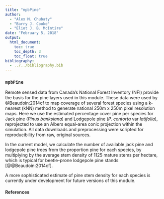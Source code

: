 ```yaml
---
title: "mpbPine"
author:
  - "Alex M. Chubaty"
  - "Barry J. Cooke"
  - "Eliot J. B. McIntire"
date: "February 5, 2018"
output:
  html_document:
    toc: true
    toc_depth: 3
    toc_float: true
bibliography:
  - ../../bibliography.bib
---
```


### `mpbPine`

Remote sensed data from Canada’s National Forest Inventory (NFI) provide the basis for the pine layers used in this module.
These data were used by @Beaudoin:2014cf to map coverage of several forest species using a k-nearest  (kNN) method to generate national 250m x 250m pixel resolution maps.
Here we use the estimated percentage cover pine per species for Jack pine (*Pinus banksiana*) and Lodgepole pine (*P. contorta* var *latifolia*), reprojected to use an Albers equal-area conic projection within the simulation.
All data downloads and preprocessing were scripted for reproducibility from raw, original sources.

In the current model, we calculate the number of available jack pine and lodgepole pine trees from the proportion pine for each species, by multiplying by the average stem density of 1125 mature stems per hectare, which is typical for beetle-prone lodgepole pine stands [@@Beaudoin:2014cf].

A more sophisticated estimate of pine stem density for each species is currently under development for future versions of this module.

#### References
